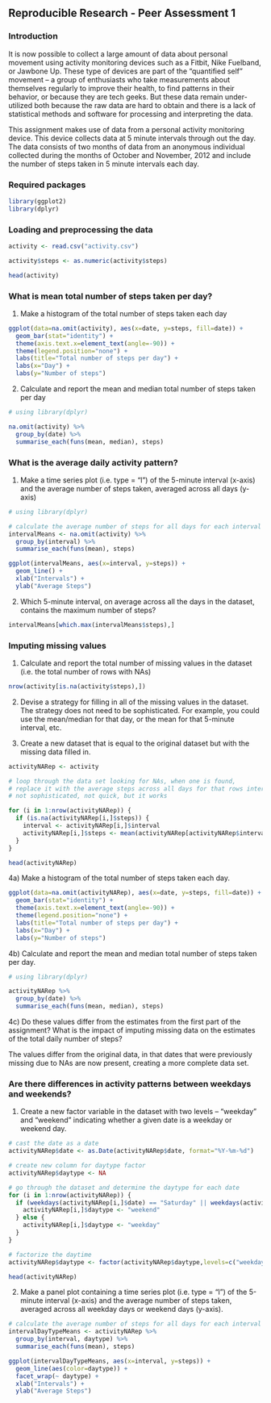 ## Reproducible Research - Peer Assessment 1

### Introduction

It is now possible to collect a large amount of data about personal movement using activity monitoring devices such as a Fitbit, Nike Fuelband, or Jawbone Up. These type of devices are part of the “quantified self” movement – a group of enthusiasts who take measurements about themselves regularly to improve their health, to find patterns in their behavior, or because they are tech geeks. But these data remain under-utilized both because the raw data are hard to obtain and there is a lack of statistical methods and software for processing and interpreting the data.

This assignment makes use of data from a personal activity monitoring device. This device collects data at 5 minute intervals through out the day. The data consists of two months of data from an anonymous individual collected during the months of October and November, 2012 and include the number of steps taken in 5 minute intervals each day.

### Required packages

```r

library(ggplot2)
library(dplyr)

```

### Loading and preprocessing the data

```r

activity <- read.csv("activity.csv")

activity$steps <- as.numeric(activity$steps)

head(activity)

```

### What is mean total number of steps taken per day?

1) Make a histogram of the total number of steps taken each day

```r

ggplot(data=na.omit(activity), aes(x=date, y=steps, fill=date)) +
  geom_bar(stat="identity") +
  theme(axis.text.x=element_text(angle=-90)) +
  theme(legend.position="none") +
  labs(title="Total number of steps per day") +
  labs(x="Day") +
  labs(y="Number of steps")

```

2) Calculate and report the mean and median total number of steps taken per day

```r

# using library(dplyr)

na.omit(activity) %>%
  group_by(date) %>%
  summarise_each(funs(mean, median), steps)

```

### What is the average daily activity pattern?

1) Make a time series plot (i.e. type = "l") of the 5-minute interval (x-axis) and the average number of steps taken, averaged across all days (y-axis)

```r

# using library(dplyr)

# calculate the average number of steps for all days for each interval
intervalMeans <- na.omit(activity) %>%
  group_by(interval) %>%
  summarise_each(funs(mean), steps)

ggplot(intervalMeans, aes(x=interval, y=steps)) + 
  geom_line() +
  xlab("Intervals") + 
  ylab("Average Steps")

```

2) Which 5-minute interval, on average across all the days in the dataset, contains the maximum number of steps?

```r

intervalMeans[which.max(intervalMeans$steps),]

```

### Imputing missing values

1) Calculate and report the total number of missing values in the dataset (i.e. the total number of rows with NAs)

```r

nrow(activity[is.na(activity$steps),])

```

2) Devise a strategy for filling in all of the missing values in the dataset. The strategy does not need to be sophisticated. For example, you could use the mean/median for that day, or the mean for that 5-minute interval, etc.

3) Create a new dataset that is equal to the original dataset but with the missing data filled in.


```r

activityNARep <- activity

# loop through the data set looking for NAs, when one is found,
# replace it with the average steps across all days for that rows interval
# not sophisticated, not quick, but it works

for (i in 1:nrow(activityNARep)) {
  if (is.na(activityNARep[i,]$steps)) {
    interval <- activityNARep[i,]$interval
    activityNARep[i,]$steps <- mean(activityNARep[activityNARep$interval==interval, ]$steps, na.rm=TRUE)
  }
}

head(activityNARep)

```

4a) Make a histogram of the total number of steps taken each day.

```r

ggplot(data=na.omit(activityNARep), aes(x=date, y=steps, fill=date)) +
  geom_bar(stat="identity") +
  theme(axis.text.x=element_text(angle=-90)) +
  theme(legend.position="none") +
  labs(title="Total number of steps per day") +
  labs(x="Day") +
  labs(y="Number of steps")

```

4b) Calculate and report the mean and median total number of steps taken per day.

```r

# using library(dplyr)

activityNARep %>%
  group_by(date) %>%
  summarise_each(funs(mean, median), steps)

```

4c) Do these values differ from the estimates from the first part of the assignment? What is the impact of imputing missing data on the estimates of the total daily number of steps?

The values differ from the original data, in that dates that were previously missing due to NAs are now present, creating a more complete data set.

### Are there differences in activity patterns between weekdays and weekends?

1) Create a new factor variable in the dataset with two levels – “weekday” and “weekend” indicating whether a given date is a weekday or weekend day.

```r

# cast the date as a date
activityNARep$date <- as.Date(activityNARep$date, format="%Y-%m-%d")

# create new column for daytype factor
activityNARep$daytype <- NA

# go through the dataset and determine the daytype for each date
for (i in 1:nrow(activityNARep)) {
  if (weekdays(activityNARep[i,]$date) == "Saturday" || weekdays(activityNARep[i,]$date) == "Sunday") {
    activityNARep[i,]$daytype <- "weekend"
  } else {
    activityNARep[i,]$daytype <- "weekday"
  }
}

# factorize the daytime
activityNARep$daytype <- factor(activityNARep$daytype,levels=c("weekday","weekend"))

head(activityNARep)

```

2) Make a panel plot containing a time series plot (i.e. type = "l") of the 5-minute interval (x-axis) and the average number of steps taken, averaged across all weekday days or weekend days (y-axis).

```r

# calculate the average number of steps for all days for each interval
intervalDayTypeMeans <- activityNARep %>%
  group_by(interval, daytype) %>%
  summarise_each(funs(mean), steps)

ggplot(intervalDayTypeMeans, aes(x=interval, y=steps)) + 
  geom_line(aes(color=daytype)) +
  facet_wrap(~ daytype) +
  xlab("Intervals") + 
  ylab("Average Steps")

```